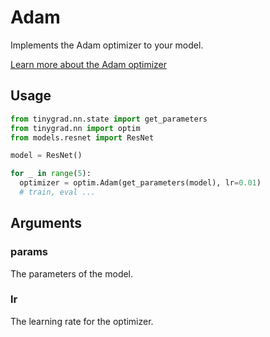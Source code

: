 # Adam

Implements the Adam optimizer to your model.

[Learn more about the Adam optimizer](http://cs231n.stanford.edu/slides/2017/cs231n_2017_lecture7.pdf)

## Usage 

```python copy
from tinygrad.nn.state import get_parameters
from tinygrad.nn import optim
from models.resnet import ResNet

model = ResNet()

for _ in range(5):
  optimizer = optim.Adam(get_parameters(model), lr=0.01)
  # train, eval ...
```

## Arguments

### params

The parameters of the model.

### lr

The learning rate for the optimizer.